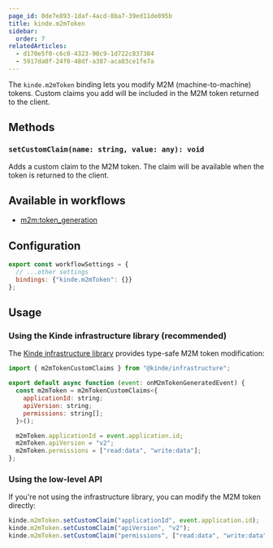 ```yaml
---
page_id: 0de7e893-1daf-4acd-8ba7-39ed11de895b
title: kinde.m2mToken
sidebar:
  order: 7
relatedArticles:
  - d170e5f0-c6c0-4323-90c9-1d722c837384
  - 5917da0f-24f0-48df-a387-aca03ce1fe7a
---
```


The `kinde.m2mToken` binding lets you modify M2M (machine-to-machine) tokens. Custom claims you add will be included in the M2M token returned to the client.

## Methods

### `setCustomClaim(name: string, value: any): void`

Adds a custom claim to the M2M token. The claim will be available when the token is returned to the client.

## Available in workflows

- [m2m:token_generation](/workflows/example-workflows/m2m-token-generation-workflow/)

## Configuration

```js
export const workflowSettings = {
  // ...other settings
  bindings: {"kinde.m2mToken": {}}
};
```

## Usage

### Using the Kinde infrastructure library (recommended)

The [Kinde infrastructure library](https://github.com/kinde-oss/infrastructure) provides type-safe M2M token modification:

```js
import { m2mTokenCustomClaims } from "@kinde/infrastructure";

export default async function (event: onM2mTokenGeneratedEvent) {
  const m2mToken = m2mTokenCustomClaims<{
    applicationId: string;
    apiVersion: string;
    permissions: string[];
  }>();

  m2mToken.applicationId = event.application.id;
  m2mToken.apiVersion = "v2";
  m2mToken.permissions = ["read:data", "write:data"];
};
```

### Using the low-level API

If you're not using the infrastructure library, you can modify the M2M token directly:

```js
kinde.m2mToken.setCustomClaim("applicationId", event.application.id);
kinde.m2mToken.setCustomClaim("apiVersion", "v2");
kinde.m2mToken.setCustomClaim("permissions", ["read:data", "write:data"]);
```
